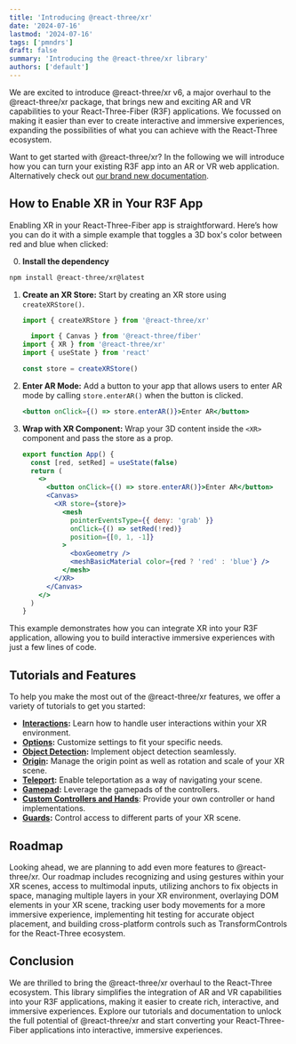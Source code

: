 ```yaml
---
title: 'Introducing @react-three/xr'
date: '2024-07-16'
lastmod: '2024-07-16'
tags: ['pmndrs']
draft: false
summary: 'Introducing the @react-three/xr library'
authors: ['default']
---
```


We are excited to introduce @react-three/xr v6, a major overhaul to the @react-three/xr package, that brings new and exciting AR and VR capabilities to your React-Three-Fiber (R3F) applications. We focussed on making it easier than ever to create interactive and immersive experiences, expanding the possibilities of what you can achieve with the React-Three ecosystem.

Want to get started with @react-three/xr? In the following we will introduce how you can turn your existing R3F app into an AR or VR web application. Alternatively check out [our brand new documentation](https://docs.pmnd.rs/xr/).

## How to Enable XR in Your R3F App

Enabling XR in your React-Three-Fiber app is straightforward. Here’s how you can do it with a simple example that toggles a 3D box's color between red and blue when clicked:

0. **Install the dependency**

```bash
npm install @react-three/xr@latest
```

1. **Create an XR Store:** Start by creating an XR store using `createXRStore()`.

    ```jsx
    import { createXRStore } from '@react-three/xr'
    
	  import { Canvas } from '@react-three/fiber'
    import { XR } from '@react-three/xr'
    import { useState } from 'react'
    
    const store = createXRStore()
    ```

2. **Enter AR Mode:** Add a button to your app that allows users to enter AR mode by calling `store.enterAR()` when the button is clicked.

    ```jsx
    <button onClick={() => store.enterAR()}>Enter AR</button>
    ```

3. **Wrap with XR Component:** Wrap your 3D content inside the `<XR>` component and pass the store as a prop.

    ```jsx
    export function App() {
      const [red, setRed] = useState(false)
      return (
        <>
          <button onClick={() => store.enterAR()}>Enter AR</button>
          <Canvas>
            <XR store={store}>
              <mesh 
                pointerEventsType={{ deny: 'grab' }} 
                onClick={() => setRed(!red)} 
                position={[0, 1, -1]}
              >
                <boxGeometry />
                <meshBasicMaterial color={red ? 'red' : 'blue'} />
              </mesh>
            </XR>
          </Canvas>
        </>
      )
    }
    ```

This example demonstrates how you can integrate XR into your R3F application, allowing you to build interactive immersive experiences with just a few lines of code.

## Tutorials and Features

To help you make the most out of the @react-three/xr features, we offer a variety of tutorials to get you started:

- **[Interactions](https://docs.pmnd.rs/xr/tutorials/interactions):** Learn how to handle user interactions within your XR environment.
- **[Options](https://docs.pmnd.rs/xr/tutorials/options):** Customize settings to fit your specific needs.
- **[Object Detection](https://docs.pmnd.rs/xr/tutorials/object-detection):** Implement object detection seamlessly.
- **[Origin](https://docs.pmnd.rs/xr/tutorials/origin):** Manage the origin point as well as rotation and scale of your XR scene.
- **[Teleport](https://docs.pmnd.rs/xr/tutorials/teleport):** Enable teleportation as a way of navigating your scene.
- **[Gamepad](https://docs.pmnd.rs/xr/tutorials/gamepad):** Leverage the gamepads of the controllers.
- **[Custom Controllers and Hands](https://docs.pmnd.rs/xr/tutorials/custom-inputs)**: Provide your own controller or hand implementations.
- **[Guards](https://docs.pmnd.rs/xr/tutorials/guards):** Control access to different parts of your XR scene.

## Roadmap

Looking ahead, we are planning to add even more features to @react-three/xr. Our roadmap includes recognizing and using gestures within your XR scenes, access to multimodal inputs, utilizing anchors to fix objects in space, managing multiple layers in your XR environment, overlaying DOM elements in your XR scene, tracking user body movements for a more immersive experience, implementing hit testing for accurate object placement, and building cross-platform controls such as TransformControls for the React-Three ecosystem.

## Conclusion

We are thrilled to bring the @react-three/xr overhaul to the React-Three ecosystem. This library simplifies the integration of AR and VR capabilities into your R3F applications, making it easier to create rich, interactive, and immersive experiences. Explore our tutorials and documentation to unlock the full potential of @react-three/xr and start converting your React-Three-Fiber applications into interactive, immersive experiences.